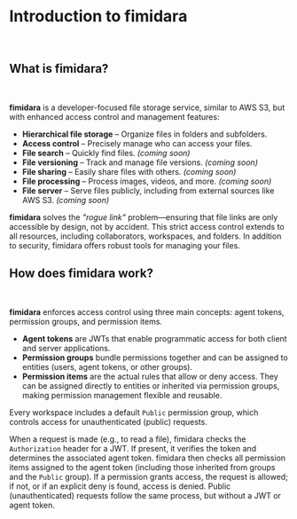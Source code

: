 # Introduction to fimidara
<br />

## What is fimidara?
<br />

**fimidara** is a developer-focused file storage service, similar to AWS S3, but with enhanced access control and management features:

- **Hierarchical file storage** – Organize files in folders and subfolders.
- **Access control** – Precisely manage who can access your files.
- **File search** – Quickly find files. _(coming soon)_
- **File versioning** – Track and manage file versions. _(coming soon)_
- **File sharing** – Easily share files with others. _(coming soon)_
- **File processing** – Process images, videos, and more. _(coming soon)_
- **File server** – Serve files publicly, including from external sources like AWS S3. _(coming soon)_

**fimidara** solves the _"rogue link"_ problem—ensuring that file links are only accessible by design, not by accident. This strict access control extends to all resources, including collaborators, workspaces, and folders. In addition to security, fimidara offers robust tools for managing your files.
<br />

## How does fimidara work?
<br />

**fimidara** enforces access control using three main concepts: agent tokens, permission groups, and permission items.
<br />

- **Agent tokens** are JWTs that enable programmatic access for both client and server applications.
- **Permission groups** bundle permissions together and can be assigned to entities (users, agent tokens, or other groups).
- **Permission items** are the actual rules that allow or deny access. They can be assigned directly to entities or inherited via permission groups, making permission management flexible and reusable.

Every workspace includes a default `Public` permission group, which controls access for unauthenticated (public) requests.
<br />

When a request is made (e.g., to read a file), fimidara checks the `Authorization` header for a JWT. If present, it verifies the token and determines the associated agent token. fimidara then checks all permission items assigned to the agent token (including those inherited from groups and the `Public` group). If a permission grants access, the request is allowed; if not, or if an explicit deny is found, access is denied. Public (unauthenticated) requests follow the same process, but without a JWT or agent token.
<br />


